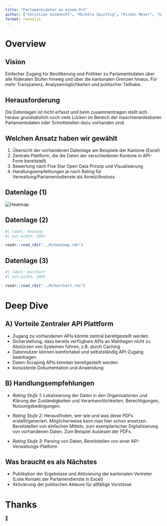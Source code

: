 ```yaml
---
title: "Parlamentsdaten an einem Ort"
author: ["Christian Gutknecht", "Michèle Spichtig", "Pirmin Meyer", "Salim Brüggemann", "Selina Frey", "Stefanie Taepke"]
format: revealjs
---
```


# Overview

## Vision

Einfacher Zugang für Bevölkerung und Politiker zu Parlamentsdaten über alle föderalen Stufen hinweg und über die kantonalen Grenzen hinaus. Für mehr Transparenz, Analysemöglichkeiten und politischer Teilhabe. 

## Herausforderung

Die Datenlagen ist nicht erfasst und beim zusammentragen stellt sich heraus grundsätzlich noch viele Lücken im Bereich der maschienenlesbaren Parlamentsdaten oder Schnittstellen dazu vorhanden sind. 

## Welchen Ansatz haben wir gewählt

1. Übersicht der vorhandenen Datenlage am Beispiele der Kantone (Excel)
2. Zentrale Plattform, die die Daten der verschiedenen Kantone in API-Form bereitstellt.
3. Bewertung nach Five Star Open Data Prinzip und Visualisierung
4. Handlungsempfehlungen je nach Rating für Verwaltung/Parlamentsdienste als Anreiz/Anstoss

## Datenlage (1)

![](../heatmap-short.gif "Heatmap")

## Datenlage (2)

```r
#| label: heatmap
#| out.width: 100%

readr::read_rds("../R/heatmap.rds")
```

## Datenlage (3)

```r
#| label: barchart
#| out.width: 100%

readr::read_rds("../R/barchart.rds")
```

# Deep Dive

## A) Vorteile Zentraler API Plattform

- Zugang zu vorhandenen APIs könnte zentral bereitgestellt werden
- Sicherstellung, dass bereits verfügbare APIs an Wahltagen nicht zu Abstürzen von Systemen führen, z.B. durch Caching
- Datennutzer können komfortabel und selbstständig API-Zugang beantragen
- Daten-Scraping APIs könnten bereitgestellt werden
- konsistente Dokumentation und Anwendung

## B) Handlungsempfehlungen

::: {.incremental}
- _Rating Stufe 1_: Lokalisierung der Daten in den Organisationen und Klärung der Zuständigkeiten und Verantwortlichkeiten, Berechtigungen, Nutzungsbedingungen.
                
- _Rating Stufe 2_: Herausfinden, wer wie und was diese PDFs erstellt/generiert. Möglicherweise kann man hier schon ansetzen. Bereitstellen von einfachen Mitteln, zum exemplarischer Digitalisierung von vorhandenen Daten. Zum Beispiel Auslesen der PDFs. 

- _Rating Stufe 3_: Parsing von Daten, Bereitstellen von einer API-Verwaltungs-Platform
:::

## Was braucht es als Nächstes

::: {.incremental}
- Publikation der Ergebnisse und Aktivierung der kantonalen Vertreter (Liste Kontakt der Parlamendienste in Excel)
- Aktivierung der politischen Akteure für allfällige Vorstösse
:::

# Thanks

🍻
